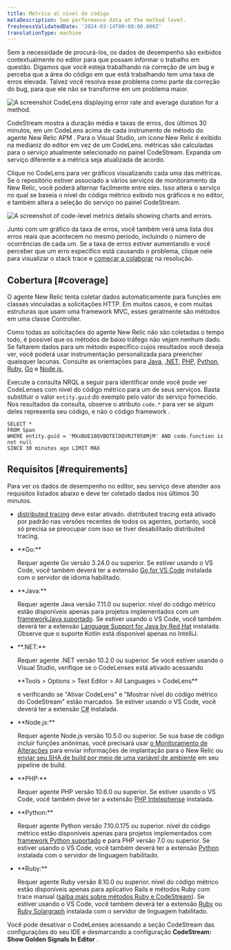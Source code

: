 ```yaml
---
title: Métrica al nível do código
metaDescription: See performance data at the method level.
freshnessValidatedDate: '2024-03-14T00:00:00.000Z'
translationType: machine
---
```


Sem a necessidade de procurá-los, os dados de desempenho são exibidos contextualmente no editor para que possam informar o trabalho em questão. Digamos que você esteja trabalhando na correção de um bug e perceba que a área do código em que está trabalhando tem uma taxa de erros elevada. Talvez você resolva esse problema como parte da correção do bug, para que ele não se transforme em um problema maior.

<img
  title="A CodeLens displaying error rate and average duration for a method."
  alt="A screenshot CodeLens displaying error rate and average duration for a method."
  src="/images/codestream_screenshot-crop_code-level-metrics-example.webp"
/>

CodeStream mostra a duração média e taxas de erros, dos últimos 30 minutos, em um CodeLens acima de cada instrumento de método do agente New Relic APM . Para o Visual Studio, um ícone New Relic é exibido na medianiz do editor em vez de um CodeLens. métricas são calculadas para o serviço atualmente selecionado no painel CodeStream. Expanda um serviço diferente e a métrica seja atualizada de acordo.

Clique no CodeLens para ver gráficos visualizando cada uma das métricas. Se o repositório estiver associado a vários serviços de monitoramento da New Relic, você poderá alternar facilmente entre eles. Isso altera o serviço no qual se baseia o nível do código métrico exibido nos gráficos e no editor, e também altera a seleção do serviço no painel CodeStream.

<img
  title="Code-level metrics details showing charts and errors."
  alt="A screenshot of code-level metrics details showing charts and errors."
  src="/images/codestream_screenshot-crop_code-level-charts.webp"
/>

Junto com um gráfico da taxa de erros, você também verá uma lista dos erros reais que acontecem no mesmo período, incluindo o número de ocorrências de cada um. Se a taxa de erros estiver aumentando e você perceber que um erro específico está causando o problema, clique nele para visualizar o stack trace e [começar a colaborar](/docs/codestream/observability/error-investigation) na resolução.

## Cobertura [#coverage]

O agente New Relic tenta coletar dados automaticamente para funções em classes vinculadas a solicitações HTTP. Em muitos casos, e com muitas estruturas que usam uma framework MVC, esses geralmente são métodos em uma classe Controller.

Como todas as solicitações do agente New Relic não são coletadas o tempo todo, é possível que os métodos de baixo tráfego não vejam nenhum dado. Se faltarem dados para um método específico cujos resultados você deseja ver, você poderá usar instrumentação personalizada para preencher quaisquer lacunas. Consulte as orientações para [Java](/docs/apm/agents/java-agent/custom-instrumentation/java-custom-instrumentation), [.NET](/docs/apm/agents/net-agent/custom-instrumentation/introduction-net-custom-instrumentation), [PHP](/docs/apm/agents/php-agent/features/php-custom-instrumentation), [Python](/docs/apm/agents/python-agent/custom-instrumentation/python-custom-instrumentation), [Ruby](/docs/apm/agents/ruby-agent/api-guides/ruby-custom-instrumentation), [Go](/docs/apm/agents/go-agent/instrumentation/instrument-go-transactions) e [Node.js.](/docs/apm/agents/nodejs-agent/extend-your-instrumentation/nodejs-custom-instrumentation)

Execute a consulta NRQL a seguir para identificar onde você pode ver CodeLenses com nível do código métrico para um de seus serviços. Basta substituir o valor `entity.guid` do exemplo pelo valor do serviço fornecido. Nos resultados da consulta, observe o atributo `code.*` para ver se algum deles representa seu código, e não o código framework .

```
SELECT *
FROM Span
WHERE entity.guid = 'MXxBUE18QVBQTElDQVRJT058MjM' AND code.function is not null
SINCE 30 minutes ago LIMIT MAX
```

## Requisitos [#requirements]

Para ver os dados de desempenho no editor, seu serviço deve atender aos requisitos listados abaixo e deve ter coletado dados nos últimos 30 minutos.

* [distributed tracing](/docs/distributed-tracing/enable-configure/language-agents-enable-distributed-tracing) deve estar ativado. distributed tracing está ativado por padrão nas versões recentes de todos os agentes, portanto, você só precisa se preocupar com isso se tiver desabilitado distributed tracing.

* <DNT>
    **Go:**
  </DNT>

  Requer agente Go versão 3.24.0 ou superior. Se estiver usando o VS Code, você também deverá ter a extensão [Go for VS Code](https://marketplace.visualstudio.com/items?itemName=golang.go) instalada com o servidor de idioma habilitado.

* <DNT>
    **Java:**
  </DNT>

  Requer agente Java versão 7.11.0 ou superior. nível do código métrico estão disponíveis apenas para projetos implementados com um [frameworkJava suportado](/docs/apm/agents/java-agent/getting-started/compatibility-requirements-java-agent/#frameworks). Se estiver usando o VS Code, você também deverá ter a extensão [Language Support for Java by Red Hat](https://marketplace.visualstudio.com/items?itemName=redhat.java) instalada. Observe que o suporte Kotlin está disponível apenas no IntelliJ.

* <DNT>
    **.NET:**
  </DNT>

  Requer agente .NET versão 10.2.0 ou superior. Se você estiver usando o Visual Studio, verifique se o CodeLenses está ativado acessando

  <DNT>
    **Tools > Options > Text Editor > All Languages > CodeLens**
  </DNT>

  e verificando se "Ativar CodeLens" e "Mostrar nível do código métrico do CodeStream" estão marcados. Se estiver usando o VS Code, você deverá ter a extensão [C#](https://marketplace.visualstudio.com/items?itemName=ms-dotnettools.csharp) instalada.

* <DNT>
    **Node.js:**
  </DNT>

  Requer agente Node.js versão 10.5.0 ou superior. Se sua base de código incluir funções anônimas, você precisará usar [o Monitoramento de Alterações](/docs/change-tracking/change-tracking-introduction/) para enviar informações de implantação para o New Relic ou [enviar seu SHA de build por meio de uma variável de ambiente](/docs/codestream/observability/error-investigation/#buildsha) em seu pipeline de build.

* <DNT>
    **PHP:**
  </DNT>

  Requer agente PHP versão 10.6.0 ou superior. Se estiver usando o VS Code, você também deve ter a extensão [PHP Intelephense](https://marketplace.visualstudio.com/items?itemName=bmewburn.vscode-intelephense-client) instalada.

* <DNT>
    **Python:**
  </DNT>

  Requer agente Python versão 7.10.0.175 ou superior. nível do código métrico estão disponíveis apenas para projetos implementados com [framework Python suportado](/docs/apm/agents/python-agent/getting-started/instrumented-python-packages) e para PHP versão 7.0 ou superior. Se estiver usando o VS Code, você também deverá ter a extensão [Python](https://marketplace.visualstudio.com/items?itemName=ms-python.python) instalada com o servidor de linguagem habilitado.

* <DNT>
    **Ruby:**
  </DNT>

  Requer agente Ruby versão 8.10.0 ou superior. nível do código métrico estão disponíveis apenas para aplicativo Rails e métodos Ruby com trace manual ([saiba mais sobre métodos Ruby e CodeStream](/docs/apm/agents/ruby-agent/features/ruby-codestream-integration)). Se estiver usando o VS Code, você também deverá ter a extensão [Ruby](https://marketplace.visualstudio.com/items?itemName=rebornix.Ruby) ou [Ruby Solargraph](https://marketplace.visualstudio.com/items?itemName=castwide.solargraph) instalada com o servidor de linguagem habilitado.

Você pode desativar o CodeLenses acessando a seção CodeStream das configurações do seu IDE e desmarcando a configuração <DNT>**CodeStream: Show Golden Signals In Editor**</DNT> .
